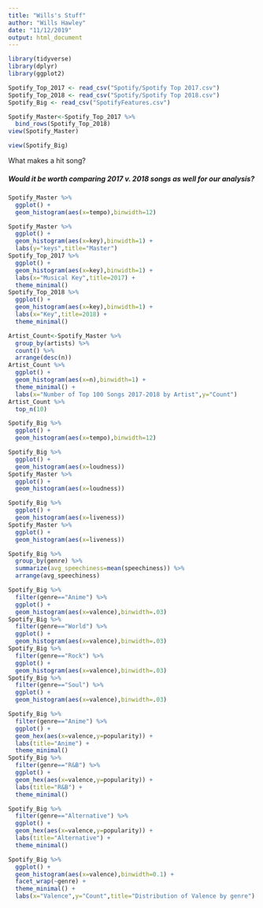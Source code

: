 ```yaml
---
title: "Wills's Stuff"
author: "Wills Hawley"
date: "11/12/2019"
output: html_document
---
```

```r
library(tidyverse)
library(dplyr)
library(ggplot2)
```

```r
Spotify_Top_2017 <- read_csv("Spotify/Spotify Top 2017.csv")
Spotify_Top_2018 <- read_csv("Spotify/Spotify Top 2018.csv")
Spotify_Big <- read_csv("SpotifyFeatures.csv")

Spotify_Master<-Spotify_Top_2017 %>% 
  bind_rows(Spotify_Top_2018)
view(Spotify_Master)

view(Spotify_Big)
```
What makes a hit song?

##### Would it be worth comparing 2017 v. 2018 songs as well for our analysis?
```r
Spotify_Master %>% 
  ggplot() +
  geom_histogram(aes(x=tempo),binwidth=12)
```
```r
Spotify_Master %>% 
  ggplot() +
  geom_histogram(aes(x=key),binwidth=1) +
  labs(y="keys",title="Master")
Spotify_Top_2017 %>% 
  ggplot() +
  geom_histogram(aes(x=key),binwidth=1) +
  labs(x="Musical Key",title=2017) +
  theme_minimal()
Spotify_Top_2018 %>% 
  ggplot() +
  geom_histogram(aes(x=key),binwidth=1) +
  labs(x="Key",title=2018) +
  theme_minimal()
```
```r
Artist_Count<-Spotify_Master %>% 
  group_by(artists) %>% 
  count() %>% 
  arrange(desc(n))
Artist_Count %>% 
  ggplot() +
  geom_histogram(aes(x=n),binwidth=1) +
  theme_minimal() +
  labs(x="Number of Top 100 Songs 2017-2018 by Artist",y="Count")
Artist_Count %>% 
  top_n(10)
```
```r
Spotify_Big %>% 
  ggplot() +
  geom_histogram(aes(x=tempo),binwidth=12)
```
```r
Spotify_Big %>% 
  ggplot() +
  geom_histogram(aes(x=loudness))
Spotify_Master %>% 
  ggplot() +
  geom_histogram(aes(x=loudness))
```
```r
Spotify_Big %>% 
  ggplot() +
  geom_histogram(aes(x=liveness))
Spotify_Master %>% 
  ggplot() +
  geom_histogram(aes(x=liveness))
```
```r
Spotify_Big %>% 
  group_by(genre) %>% 
  summarize(avg_speechiness=mean(speechiness)) %>% 
  arrange(avg_speechiness)
```
```r
Spotify_Big %>% 
  filter(genre=="Anime") %>% 
  ggplot() +
  geom_histogram(aes(x=valence),binwidth=.03)
Spotify_Big %>% 
  filter(genre=="World") %>% 
  ggplot() +
  geom_histogram(aes(x=valence),binwidth=.03)
Spotify_Big %>% 
  filter(genre=="Rock") %>% 
  ggplot() +
  geom_histogram(aes(x=valence),binwidth=.03)
Spotify_Big %>% 
  filter(genre=="Soul") %>% 
  ggplot() +
  geom_histogram(aes(x=valence),binwidth=.03)
```

```r
Spotify_Big %>% 
  filter(genre=="Anime") %>% 
  ggplot() +
  geom_hex(aes(x=valence,y=popularity)) +
  labs(title="Anime") +
  theme_minimal()
Spotify_Big %>% 
  filter(genre=="R&B") %>% 
  ggplot() +
  geom_hex(aes(x=valence,y=popularity)) +
  labs(title="R&B") +
  theme_minimal()
```
```r
Spotify_Big %>% 
  filter(genre=="Alternative") %>% 
  ggplot() +
  geom_hex(aes(x=valence,y=popularity)) +
  labs(title="Alternative") +
  theme_minimal() 
```
```r
Spotify_Big %>% 
  ggplot() +
  geom_histogram(aes(x=valence),binwidth=0.1) +
  facet_wrap(~genre) +
  theme_minimal() +
  labs(x="Valence",y="Count",title="Distribution of Valence by genre")
```

